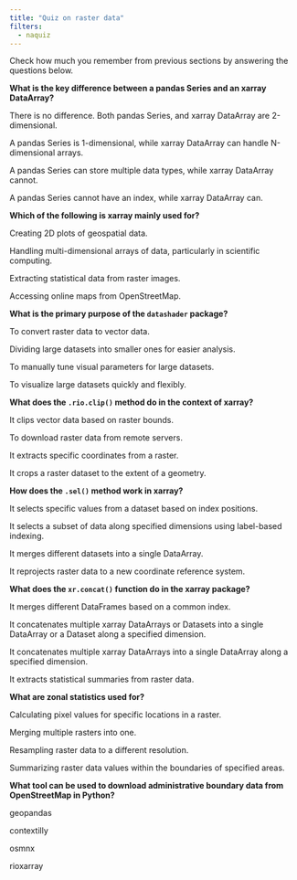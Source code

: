 ```yaml
---
title: "Quiz on raster data"
filters:
  - naquiz
---
```


Check how much you remember from previous sections by answering the questions below.

:::::{.question}
**What is the key difference between a pandas Series and an xarray DataArray?**

::::{.choices}

:::{.choice}
There is no difference. Both pandas Series, and xarray DataArray are 2-dimensional.
:::

:::{.choice .correct-choice}
A pandas Series is 1-dimensional, while xarray DataArray can handle N-dimensional arrays.
:::

:::{.choice}
A pandas Series can store multiple data types, while xarray DataArray cannot.
:::

:::{.choice}
A pandas Series cannot have an index, while xarray DataArray can.
:::

::::
:::::

:::::{.question}
**Which of the following is xarray mainly used for?**

::::{.choices}

:::{.choice}
Creating 2D plots of geospatial data.
:::

:::{.choice .correct-choice}
Handling multi-dimensional arrays of data, particularly in scientific computing.
:::

:::{.choice}
Extracting statistical data from raster images.
:::

:::{.choice}
Accessing online maps from OpenStreetMap.
:::

::::
:::::

:::::{.question}
**What is the primary purpose of the `datashader` package?**

::::{.choices}

:::{.choice}
To convert raster data to vector data.
:::

:::{.choice}
Dividing large datasets into smaller ones for easier analysis.
:::

:::{.choice}
To manually tune visual parameters for large datasets.
:::

:::{.choice .correct-choice}
To visualize large datasets quickly and flexibly.
:::

::::
:::::

:::::{.question}
**What does the `.rio.clip()` method do in the context of xarray?**

::::{.choices}

:::{.choice}
It clips vector data based on raster bounds.
:::

:::{.choice}
To download raster data from remote servers.
:::

:::{.choice}
It extracts specific coordinates from a raster.
:::

:::{.choice .correct-choice}
It crops a raster dataset to the extent of a geometry.
:::

::::
:::::

:::::{.question}
**How does the `.sel()` method work in xarray?**

::::{.choices}

:::{.choice}
It selects specific values from a dataset based on index positions.
:::

:::{.choice .correct-choice}
It selects a subset of data along specified dimensions using label-based indexing.
:::

:::{.choice}
It merges different datasets into a single DataArray.
:::

:::{.choice}
It reprojects raster data to a new coordinate reference system.
:::

::::
:::::

:::::{.question}
**What does the `xr.concat()` function do in the xarray package?**

::::{.choices}

:::{.choice}
It merges different DataFrames based on a common index.
:::

:::{.choice .correct-choice}
It concatenates multiple xarray DataArrays or Datasets into a single DataArray or a Dataset along a specified dimension.
:::

:::{.choice}
It concatenates multiple xarray DataArrays into a single DataArray along a specified dimension.
:::

:::{.choice}
It extracts statistical summaries from raster data.
:::

::::
:::::

:::::{.question}
**What are zonal statistics used for?**

::::{.choices}

:::{.choice}
Calculating pixel values for specific locations in a raster.
:::

:::{.choice}
Merging multiple rasters into one.
:::

:::{.choice}
Resampling raster data to a different resolution.
:::

:::{.choice .correct-choice}
Summarizing raster data values within the boundaries of specified areas.
:::

::::
:::::

:::::{.question}
**What tool can be used to download administrative boundary data from OpenStreetMap in Python?**

::::{.choices}

:::{.choice}
geopandas
:::

:::{.choice}
contextilly
:::

:::{.choice .correct-choice}
osmnx
:::

:::{.choice}
rioxarray
:::

::::
:::::
